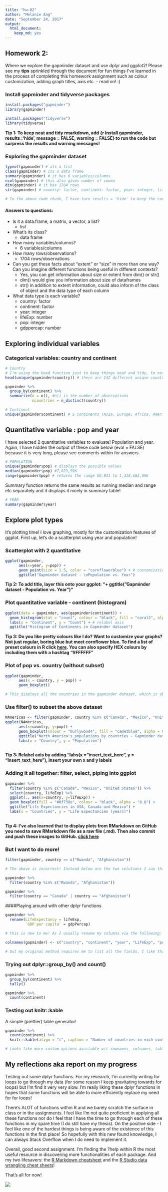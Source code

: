```yaml
---
title: "hw-02"
author: "Melanie Ang"
date: "September 24, 2017"
output: 
  html_document: 
    keep_md: yes
---
```


## Homework 2:
Where we explore the gapminder dataset and use dplyr and ggplot2!
Please see my **tips** sprinkled through the document for fun things I've learned in the process of completing this homework assignment such as colour customization, adding graph titles, axis etc. - read on! :)

### Install gapminder and tidyverse packages
```r
install.packages("gapminder")
library(gapminder)
```

```r
install.packages("tidyverse")
library(tidyverse)
```

**Tip 1: To keep neat and tidy rmarkdown, add {r Install gapminder, results='hide', message = FALSE, warning = FALSE} to run the code but surpress the results and warning messages!**

### Exploring the gapminder dataset

```r
typeof(gapminder) # its a list
class(gapminder) # its a data frame
summary(gapminder) # it has 6 variables/columns
ncol(gapminder) # this also gives number of coumn
dim(gapminder) # it has 1704 rows
str(gapminder) # country: factor, continent: factor, year: integer, lifeExp: number, pop: integer, gdppercap: number

# In the above code chunk, I have turn results = 'hide' to keep the code neat and not display the results. See comments and below for answers.
```

#### Answers to questions:
* Is it a data.frame, a matrix, a vector, a list?
    + list
* What’s its class?
    + data frame
* How many variables/columns?
    + 6 variables/columns  
* How many rows/observations?
    + 1704 rows/observations
* Can you get these facts about “extent” or “size” in more than one way? Can you imagine different functions being useful in different contexts?
    + Yes, you can get information about size or extent from dim() or str()
    + dim() would give you information about size of dataframes
    + str() in addition to extent information, could also inform of the class of object and the data type of each column
* What data type is each variable?
    + country: factor
    + continent: factor
    + year: integer
    + lifeExp: number
    + pop: integer
    + gdppercap: number

## Exploring individual variables

### Categorical variables: country and continent
```r
# Country
# I'm using the head function just to keep things neat and tidy, to not list all 142 countries!
head(unique(gapminder$country)) # there are 142 different unique countries

gapminder %>%
  group_by(continent) %>% 
  summarize(n = n(), #n() is the number of observations
            ncountries = n_distinct(country))

# Continent
unique(gapminder$continent) # 5 continents (Asia, Europe, Africa, America, Oceania)

```

## Quantitative variable : pop and year
I have selected 2 quantitative variables to evaluate! Population and year. Again, I have hidden the output of these code below (eval = FALSE) because it is very long, please see comments within for answers.

```r
# POPULATION
unique(gapminder$pop) # displays the possible values
median(gapminder$pop) #7,023,596
range(gapminder$pop) # returns the range 60,011 to 1,318,683,096
```

Summary function returns the same results as running median and range etc separately and it displays it nicely in summary table!
```r
# YEAR
summary(gapminder$year)

```

## Explore plot types

It's plotting time! I love graphing, mostly for the customization features of ggplot. First up, let's do a scatterplot using year and population!

### Scatterplot with 2 quantitative


```r
ggplot(gapminder, 
      aes(x=year, y=pop)) +
      geom_point(size = 1.5, color = "cornflowerblue") + # customization
      ggtitle("Gapminder dataset - \nPopulation vs. Year")
```

**Tip 2: To add title, layer this onto your ggplot: "+ ggtitle("Gapminder dataset - Population vs. Year")"**

### Plot quantitative variable - continent (histogram)


```r
ggplot(data = gapminder, aes(gapminder$continent)) + 
  geom_histogram(stat = "count", colour = "black", fill = "coral2", alpha = 0.2) +
  labs(x = "Continent", y = "Count") + # relabel axis 
  ggtitle("Histogram of Continents in Gapminder dataset")

```
**Tip 3: Do you like pretty colours like I do? Want to customize your graphs? Not just regular, boring blue but meet cornflower blue. To find a list of preset colours in R click [here](http://www.stat.columbia.edu/~tzheng/files/Rcolor.pdf). You can also specify HEX colours by including them with a hashtag "#FFFFFF"**


### Plot of pop vs. country (without subset)
```r

ggplot(gapminder,
      aes(x = country, y = pop)) +
      geom_boxplot()

# This displays all the countries in the gapminder dataset, which is obviously too many to effectively display in boxplots. In the following step, I use the filter function to subset the data to plot
```

### Use filter() to subset the above dataset

```r

NAmericas <- filter(gapminder, country %in% c("Canada", "Mexico", "United States"))
ggplot(NAmericas,
      aes(x=country, y=pop)) +
      geom_boxplot(colour = "burlywood4", fill = "cadetblue", alpha = 0.5) + #making pretty graphs via fill, line and transparency customization
      ggtitle("North America's populations by countries - Gapminder dataset") +
      labs(x = "Country", y = "Population")
      

```

**Tip 3: Relabel axis by adding "labs(x = "insert_text_here", y = "insert_text_here"), insert your own x and y labels**

### Adding it all together: filter, select, piping into ggplot
```r
gapminder %>%
  filter(country %in% c("Canada", "Mexico", "United States")) %>%
  select(country, lifeExp) %>% 
  ggplot(., aes(x=country, y=lifeExp)) +
  geom_boxplot(fill = "#0f738e", colour = "black", alpha = "0.8") +
  ggtitle("Life Expectancies in USA, Canada and Mexico") +
  labs(x = "Countries", y = "Life Expectancies (years)")
  
```

**Tip 4: I've also learned that to display plots from RMarkdown on GitHub you need to save RMarkdown file as a raw file (.md). Then also commit and push these images to GitHub. [click here](https://github.com/STAT540-UBC/Discussion/issues/11)**


### But I want to do more!

```r
filter(gapminder, country == c("Rwanda", "Afghanistan"))

# The above is incorrect! Instead below are the two solutions I can think of to filter out rows containing Rwanda and Afghanistan!

gapminder %>%
  filter(country %in% c("Rwanda", "Afghanistan"))

gapminder %>%
  filter(country == "Canada" | country == "Afghanistan")
```

####Playing around with other dplyr functions
```r
gapminder %>% 
  rename(LifeExpectancy = lifeExp,
         `GDP per capita` = gdpPercap)

# this is new to me! As I usually rename my columns via the following:

colnames(gapminder) <- c("country", "continent", "year", "LifeExp", "pop", "GDP per capita")

# but my original method requires me to list all the fields, I like that this way I can specify certain columns to change. I will use this one from now on!

```

### Trying out dplyr::group_by() and count()

```r
gapminder %>%
  group_by(continent) %>%
  tally()

gapminder %>%
  count(continent)


```


### Testing out knitr::kable
A simple (prettier) table generator!

```r
gapminder %>%
  count(continent) %>% 
  knitr::kable(align = "c", caption = "Number of countries in each continent from Gapminder dataset")

# Looks like more custom options available wit rownames, colnames, table title etc
```


## My reflections aka report on my progress

Testing out some dplyr functions. For my research, I'm currently writing for loops to go through my data (for some reason I keep gravitating towards for loops) but I'm find it very very slow. I'm really liking these dplyr functions in hopes that some functions will be able to more efficiently replace my need for for loops!

There's ALOT of functions within R and we barely scratch the surface in class or in the assignments. I feel like I'm not quite proficient in applying all these functions nor do I feel that I have the time to go through each of these functions in my spare time (I do still have my thesis). On the positive side - I feel like one of the hardest things is being aware of the existence of this functions in the first place! So hopefully with this new found knowledge, I can always Stack Overflow when I do need to implement it.

Overall, good second assignment. I'm finding the ?help within R the most useful resource in discovering more functionalities of each package. And my two lifesavers: the [R Markdown cheatsheet](https://www.rstudio.com/wp-content/uploads/2015/02/rmarkdown-cheatsheet.pdf) and the [R Studio data wrangling cheat sheets](https://www.rstudio.com/wp-content/uploads/2015/02/data-wrangling-cheatsheet.pdf)!   

That's all for now!  

![](https://media.giphy.com/media/uYffljMqX1EHe/giphy.gif)


